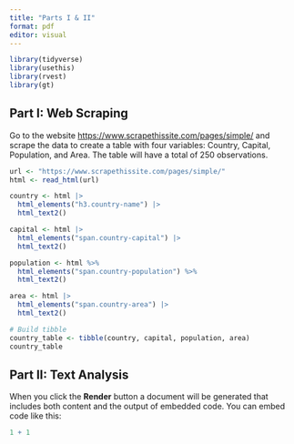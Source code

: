 ```yaml
---
title: "Parts I & II"
format: pdf
editor: visual
---
```


```r
library(tidyverse)
library(usethis)
library(rvest)
library(gt)
```

## Part I: Web Scraping

Go to the website <https://www.scrapethissite.com/pages/simple/> and scrape the data to create
a table with four variables: Country, Capital, Population, and Area. The table will have a total of
250 observations.

```r
url <- "https://www.scrapethissite.com/pages/simple/"
html <- read_html(url)

country <- html |>
  html_elements("h3.country-name") |> 
  html_text2() 

capital <- html |>
  html_elements("span.country-capital") |> 
  html_text2() 

population <- html %>%
  html_elements("span.country-population") %>%
  html_text2()

area <- html |>
  html_elements("span.country-area") |> 
  html_text2() 

# Build tibble
country_table <- tibble(country, capital, population, area)
country_table
```

## Part II: Text Analysis

When you click the **Render** button a document will be generated that includes both content and the output of embedded code. You can embed code like this:

```r
1 + 1
```

